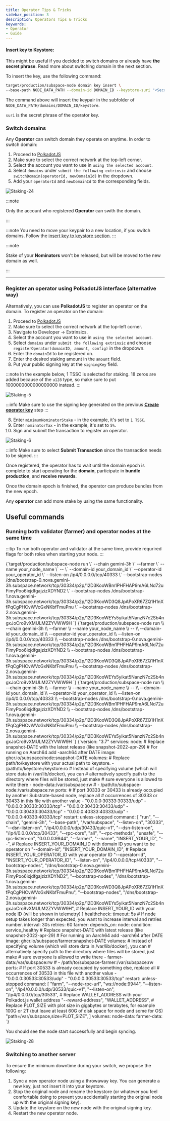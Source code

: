 ```yaml
---
title: Operator Tips & Tricks
sidebar_position: 3
description: Operators Tips & Tricks
keywords:
- Operator
- Guide
---
```




#### Insert key to Keystore:
This might be useful if you decided to switch domains or already have **the secret phrase**. Read more about switching domain in the next section.

To insert the key, use the following command:

```bash
target/production/subspace-node domain key insert \
--base-path NODE_DATA_PATH --domain-id DOMAIN_ID --keystore-suri "<Secret phrase>"
```

The command above will insert the keypair in the subfolder of `NODE_DATA_PATH/domains/DOMAIN_ID/keystore`.

`suri` is the secret phrase of the operator key.

### Switch domains

Any **Operator** can switch domain they operate on anytime. 
In order to switch domain:

1. Proceed to [PolkadotJS](https://polkadot.js.org/apps/#/explorer)
2. Make sure to select the correct network at the top-left corner. 
3. Select the account you want to use in `using the selected account`.
4. Select `domains` under `submit the following extrinsic` and choose `switchDomain(operatorId, newDomainId)` in the dropdown.
5. Add your `operatorId` and `newDomainId` to the corresponding fields. 

![Staking-24](/img/doc-imgs/operators-staking/Staking-24.png)

:::note

Only the account who registered **Operator** can swith the domain.

:::

:::note
You need to move your keypair to a new location, if you switch domains. Follow the [insert key to keystore section](#insert-key-to-keystore).
:::

:::note

Stake of your **Nominators** won't be released, but will be moved to the new domain as well. 

:::

---
### Register an operator using PolkadotJS interface (alternative way)

Alternatively, you can use **PolkadotJS** to register an operator on the domain. 
To register an operator on the domain: 
1. Proceed to [PolkadotJS](https://polkadot.js.org/apps/#/explorer)
2. Make sure to select the correct network at the top-left corner. 
3. Navigate to Developer -> Extrinsics. 
4. Select the account you want to use in `using the selected account`.
5. Select `domains` under `submit the following extrinsic` and choose `registerOperator(domainID, amount, config)` in the dropdown.
6. Enter the `domainId` to be registered on. 
7. Enter the desired staking amount in the `amount` field.
8. Put your public signing key at the `signingKey` field. 


:::note
In the example below, 1 TSSC is selected for staking. 18 zeros are added because of the `u128` type, so make sure to put 1000000000000000000 instead. 
:::


![Staking-5](/img/doc-imgs/operators-staking/Staking-5.png)

:::info
Make sure to use the signing key generated on the previous **[Create operator key](#create-operator-key)** step 
:::

8. Enter `minimumNominatorStake` - in the example, it's set to `1 TSSC`.
9. Enter `nominatorTax` - in the example, it's set to `5%`.
10. Sign and submit the transaction to register an operator.

![Staking-6](/img/doc-imgs/operators-staking/Staking-6.png)

:::info
Make sure to select **Submit Transaction** since the transaction needs to be signed.
:::

Once registered, the operator has to wait until the domain epoch is complete to start operating for the **domain**, participate in **bundle production**, and **receive rewards**.

Once the domain epoch is finished, the operator can produce bundles from the new epoch.

Any **operator** can add more stake by using the same functionality.


## Useful commands
### Running both validator (farmer) and operator nodes at the same time

:::tip
To run both operator and validator at the same time, provide requrired flags for both roles when starting your node. 
:::

<Tabs groupId="OS">

<TabItem value="windows" label="🖼️ Windows" default>

<CodeBlock>
{`target/production/subspace-node run \`
--chain gemini-3h \`
--farmer \`
--name your_node_name \`
-- \`
--domain-id your_domain_id \`
--operator-id your_operator_id \`
--listen-on /ip4/0.0.0.0/tcp/40333 \`
--bootstrap-nodes /dns/bootstrap-0.nova.gemini-3h.subspace.network/tcp/30334/p2p/12D3KooWBm1PHFHAP9mA6LNd72uFimyPoo6ixjdfgajzizXDYND2 \`
--bootstrap-nodes /dns/bootstrap-1.nova.gemini-3h.subspace.network/tcp/30334/p2p/12D3KooWD3Q8JpAPoXR67ZQ1H1nXfPqCgPHCvWVcGxNKbfFmuPnu \`
--bootstrap-nodes /dns/bootstrap-2.nova.gemini-3h.subspace.network/tcp/30334/p2p/12D3KooWEYs5yikat5NanzN7c2Sb4ngxJoCro9vXMULM2ZYVWW9H `}
</CodeBlock>

</TabItem>


<TabItem value="macos" label="🍎 macOS">

<CodeBlock>
{`target/production/subspace-node run \\
--chain gemini-3h \\
--farmer \\
--name your_node_name \\
-- \\
--domain-id your_domain_id \\
--operator-id your_operator_id \\
--listen-on /ip4/0.0.0.0/tcp/40333 \\
--bootstrap-nodes /dns/bootstrap-0.nova.gemini-3h.subspace.network/tcp/30334/p2p/12D3KooWBm1PHFHAP9mA6LNd72uFimyPoo6ixjdfgajzizXDYND2 \\
--bootstrap-nodes /dns/bootstrap-1.nova.gemini-3h.subspace.network/tcp/30334/p2p/12D3KooWD3Q8JpAPoXR67ZQ1H1nXfPqCgPHCvWVcGxNKbfFmuPnu \\
--bootstrap-nodes /dns/bootstrap-2.nova.gemini-3h.subspace.network/tcp/30334/p2p/12D3KooWEYs5yikat5NanzN7c2Sb4ngxJoCro9vXMULM2ZYVWW9H `}
</CodeBlock>

</TabItem>

<TabItem value="linux" label="🐧 Ubuntu">

<CodeBlock>
{`target/production/subspace-node run \\
--chain gemini-3h \\
--farmer \\
--name your_node_name \\
-- \\
--domain-id your_domain_id \\
--operator-id your_operator_id \\
--listen-on /ip4/0.0.0.0/tcp/40333 \\
--bootstrap-nodes /dns/bootstrap-0.nova.gemini-3h.subspace.network/tcp/30334/p2p/12D3KooWBm1PHFHAP9mA6LNd72uFimyPoo6ixjdfgajzizXDYND2 \\
--bootstrap-nodes /dns/bootstrap-1.nova.gemini-3h.subspace.network/tcp/30334/p2p/12D3KooWD3Q8JpAPoXR67ZQ1H1nXfPqCgPHCvWVcGxNKbfFmuPnu \\
--bootstrap-nodes /dns/bootstrap-2.nova.gemini-3h.subspace.network/tcp/30334/p2p/12D3KooWEYs5yikat5NanzN7c2Sb4ngxJoCro9vXMULM2ZYVWW9H `}
</CodeBlock>
</TabItem>

<TabItem value="docker" label="🐋 Docker">

<CodeBlock>
{`version: "3.7"
services:
  node:
    # Replace snapshot-DATE with the latest release (like snapshot-2022-apr-29)
    # For running on Aarch64 add -aarch64 after DATE
    image: ghcr.io/subspace/node:snapshot-DATE
    volumes:
    # Replace path/to/keystore with your actual path to keystore. 
      - /path/to/keystore:/keystore:ro
# Instead of specifying volume (which will store data in /var/lib/docker), you can
# alternatively specify path to the directory where files will be stored, just make
# sure everyone is allowed to write there
      - node-data:/var/subspace:rw
#      - /path/to/subspace-node:/var/subspace:rw
    ports:
# If port 30333 or 30433 is already occupied by another Substrate-based node, replace all
# occurrences of 30333 or 30433 in this file with another value
      - "0.0.0.0:30333:30333/udp"
      - "0.0.0.0:30333:30333/tcp"
      - "0.0.0.0:30433:30433/udp"
      - "0.0.0.0:30433:30433/tcp"
      - "0.0.0.0:40333:40333/udp"
      - "0.0.0.0:40333:40333/tcp"
    restart: unless-stopped
    command: [
      "run",
      "--chain", "gemini-3h",
      "--base-path", "/var/subspace",
      "--listen-on", "30333",
      "--dsn-listen-on", "/ip4/0.0.0.0/udp/30433/quic-v1",
      "--dsn-listen-on", "/ip4/0.0.0.0/tcp/30433",
      "--rpc-cors", "all",
      "--rpc-methods", "unsafe",
      "--rpc-listen-on", "0.0.0.0:9944",
      "--farmer",
      "--name", "INSERT_YOUR_ID",
      "--",
      # Replace INSERT_YOUR_DOMAIN_ID with domain ID you want to be operator on
      "--domain-id", "INSERT_YOUR_DOMAIN_ID",
      # Replace INSERT_YOUR_OPERATOR_ID with your operator ID
      "--operator-id", "INSERT_YOUR_OPERATOR_ID",
      "--listen-on", "/ip4/0.0.0.0/tcp/40333",
      "--bootstrap-nodes", "/dns/bootstrap-0.nova.gemini-3h.subspace.network/tcp/30334/p2p/12D3KooWBm1PHFHAP9mA6LNd72uFimyPoo6ixjdfgajzizXDYND2",
      "--bootstrap-nodes", "/dns/bootstrap-1.nova.gemini-3h.subspace.network/tcp/30334/p2p/12D3KooWD3Q8JpAPoXR67ZQ1H1nXfPqCgPHCvWVcGxNKbfFmuPnu",
      "--bootstrap-nodes", "/dns/bootstrap-2.nova.gemini-3h.subspace.network/tcp/30334/p2p/12D3KooWEYs5yikat5NanzN7c2Sb4ngxJoCro9vXMULM2ZYVWW9H",
# Replace INSERT_YOUR_ID with your node ID (will be shown in telemetry)
    ]
    healthcheck:
      timeout: 5s
# If node setup takes longer than expected, you want to increase interval and retries number.
      interval: 30s
      retries: 60
  farmer:
    depends_on:
      node:
        condition: service_healthy
    # Replace snapshot-DATE with latest release (like snapshot-2022-apr-29)
    # For running on Aarch64 add -aarch64 after DATE
    image: ghcr.io/subspace/farmer:snapshot-DATE
    volumes:
# Instead of specifying volume (which will store data in /var/lib/docker), you can
# alternatively specify path to the directory where files will be stored, just make
# sure everyone is allowed to write there
      - farmer-data:/var/subspace:rw
#      - /path/to/subspace-farmer:/var/subspace:rw
    ports:
# If port 30533 is already occupied by something else, replace all
# occurrences of 30533 in this file with another value
      - "0.0.0.0:30533:30533/udp"
      - "0.0.0.0:30533:30533/tcp"
    restart: unless-stopped
    command: [
      "farm",
      "--node-rpc-url", "ws://node:9944",
      "--listen-on", "/ip4/0.0.0.0/udp/30533/quic-v1",
      "--listen-on", "/ip4/0.0.0.0/tcp/30533",
# Replace WALLET_ADDRESS with your Polkadot.js wallet address
      "--reward-address", "WALLET_ADDRESS",
      # Replace PLOT_SIZE with plot size in gigabytes or terabytes, for example 100G or 2T (but leave at least 60G of disk space for node and some for OS)
      "path=/var/subspace,size=PLOT_SIZE",
    ]
volumes:
  node-data:
  farmer-data:
  `}
</CodeBlock>
</TabItem>
</Tabs>

You should see the node start successfully and begin syncing. 

![Staking-28](/img/doc-imgs/operators-staking/Staking-28.png)

### Switching to another server
To ensure the minimum downtime during your switch, we propose the following: 

1. Sync a new operator node using a throwaway key. You can generate a new key, just not insert it into your keystore. 
2. Stop the original node and rename the keystore (or whatever you feel comfortable doing to prevent you accidentally starting the original node up with the original signing key).
3. Update the keystore on the new node with the original signing key.
4. Restart the new operator node.